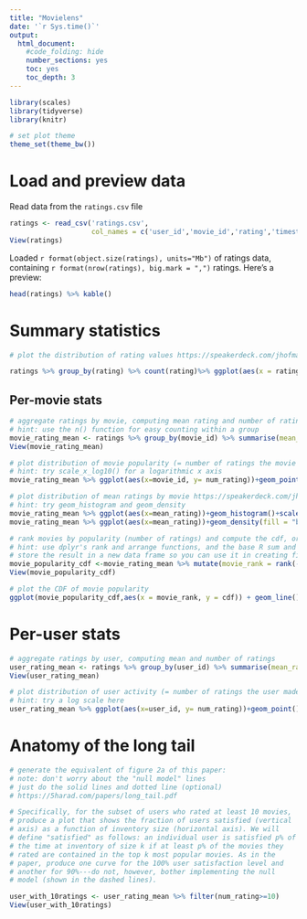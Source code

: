 ```yaml
---
title: "Movielens"
date: '`r Sys.time()`'
output:
  html_document:
    #code_folding: hide
    number_sections: yes
    toc: yes
    toc_depth: 3
---
```


```r
library(scales)
library(tidyverse)
library(knitr)

# set plot theme
theme_set(theme_bw())
```

# Load and preview data

Read data from the `ratings.csv` file
```r
ratings <- read_csv('ratings.csv',
                    col_names = c('user_id','movie_id','rating','timestamp'))
View(ratings)
```

Loaded `r format(object.size(ratings), units="Mb")` of ratings data, containing `r format(nrow(ratings), big.mark = ",")` ratings. Here's a preview:
```r
head(ratings) %>% kable()
```

# Summary statistics

```r
# plot the distribution of rating values https://speakerdeck.com/jhofman/modeling-social-data-lecture-2-introduction-to-counting?slide=26

ratings %>% group_by(rating) %>% count(rating)%>% ggplot(aes(x = rating, y =n ))+geom_bar(stat = "identity")

```

## Per-movie stats

```r
# aggregate ratings by movie, computing mean rating and number of ratings
# hint: use the n() function for easy counting within a group
movie_rating_mean <- ratings %>% group_by(movie_id) %>% summarise(mean_rating = mean(rating), num_rating = n())
View(movie_rating_mean)
```

```r
# plot distribution of movie popularity (= number of ratings the movie received)
# hint: try scale_x_log10() for a logarithmic x axis
movie_rating_mean %>% ggplot(aes(x=movie_id, y= num_rating))+geom_point()+scale_x_log10()
```

```r
# plot distribution of mean ratings by movie https://speakerdeck.com/jhofman/modeling-social-data-lecture-2-introduction-to-counting?slide=28
# hint: try geom_histogram and geom_density
movie_rating_mean %>% ggplot(aes(x=mean_rating))+geom_histogram()+scale_x_log10()
movie_rating_mean %>% ggplot(aes(x=mean_rating))+geom_density(fill = "black")+scale_x_log10()
```

```r
# rank movies by popularity (number of ratings) and compute the cdf, or fraction of all views covered by the top-k movies https://speakerdeck.com/jhofman/modeling-social-data-lecture-2-introduction-to-counting?slide=30
# hint: use dplyr's rank and arrange functions, and the base R sum and cumsum functions
# store the result in a new data frame so you can use it in creating figure 2 from the paper below
movie_popularity_cdf <-movie_rating_mean %>% mutate(movie_rank = rank(-num_rating))%>% arrange(movie_rank) %>% mutate(cumsum_num_rating = cumsum(num_rating), cdf = (cumsum_num_rating / sum(num_rating))*100)
View(movie_popularity_cdf)

# plot the CDF of movie popularity
ggplot(movie_popularity_cdf,aes(x = movie_rank, y = cdf)) + geom_line()
```


# Per-user stats

```r
# aggregate ratings by user, computing mean and number of ratings
user_rating_mean <- ratings %>% group_by(user_id) %>% summarise(mean_rating = mean(rating), num_rating = n())
View(user_rating_mean)
```

```r
# plot distribution of user activity (= number of ratings the user made)
# hint: try a log scale here
user_rating_mean %>% ggplot(aes(x=user_id, y= num_rating))+geom_point()+scale_x_log10()
```

# Anatomy of the long tail

```r
# generate the equivalent of figure 2a of this paper:
# note: don't worry about the "null model" lines
# just do the solid lines and dotted line (optional)
# https://5harad.com/papers/long_tail.pdf

# Specifically, for the subset of users who rated at least 10 movies,
# produce a plot that shows the fraction of users satisfied (vertical
# axis) as a function of inventory size (horizontal axis). We will
# define "satisfied" as follows: an individual user is satisfied p% of
# the time at inventory of size k if at least p% of the movies they
# rated are contained in the top k most popular movies. As in the
# paper, produce one curve for the 100% user satisfaction level and
# another for 90%---do not, however, bother implementing the null
# model (shown in the dashed lines).

user_with_10ratings <- user_rating_mean %>% filter(num_rating>=10)
View(user_with_10ratings)
```
